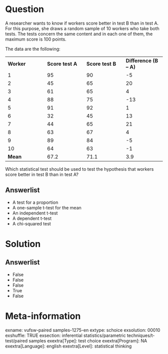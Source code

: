 Question
========
A researcher wants to know if workers score better in test B than in
test A. For this purpose, she draws a random sample of 10 workers who
take both tests. The tests concern the same content and in each one of
them, the maximum score is 100 points.  
  
The data are the following:  
  

<table class="tvcss_2 tvcss_3">
<colgroup>
<col style="width: 25%" />
<col style="width: 25%" />
<col style="width: 25%" />
<col style="width: 25%" />
</colgroup>
<tbody>
<tr class="odd">
<td class="tvcss_4"><strong>Worker</strong></td>
<td class="tvcss_5"><strong>Score test A</strong><br />
</td>
<td class="tvcss_6"><strong>Score test B</strong><br />
</td>
<td class="tvcss_7"><strong>Difference (B – A)</strong><br />
</td>
</tr>
<tr class="even">
<td class="tvcss_4">1<br />
</td>
<td class="tvcss_5 tvcss_8">95<br />
</td>
<td class="tvcss_6 tvcss_8">90<br />
</td>
<td class="tvcss_7 tvcss_8">-5<br />
</td>
</tr>
<tr class="odd">
<td class="tvcss_4">2<br />
</td>
<td class="tvcss_5 tvcss_8">45<br />
</td>
<td class="tvcss_6 tvcss_8">65<br />
</td>
<td class="tvcss_7 tvcss_8">20<br />
</td>
</tr>
<tr class="even">
<td class="tvcss_4">3<br />
</td>
<td class="tvcss_5 tvcss_8">61<br />
</td>
<td class="tvcss_6 tvcss_8">65<br />
</td>
<td class="tvcss_7 tvcss_8">4<br />
</td>
</tr>
<tr class="odd">
<td class="tvcss_4">4<br />
</td>
<td class="tvcss_5 tvcss_8">88<br />
</td>
<td class="tvcss_6 tvcss_8">75<br />
</td>
<td class="tvcss_7 tvcss_8">-13<br />
</td>
</tr>
<tr class="even">
<td class="tvcss_4">5<br />
</td>
<td class="tvcss_5 tvcss_8">91<br />
</td>
<td class="tvcss_6 tvcss_8">92<br />
</td>
<td class="tvcss_7 tvcss_8">1<br />
</td>
</tr>
<tr class="odd">
<td class="tvcss_4">6<br />
</td>
<td class="tvcss_5 tvcss_8">32<br />
</td>
<td class="tvcss_6 tvcss_8">45<br />
</td>
<td class="tvcss_7 tvcss_8">13<br />
</td>
</tr>
<tr class="even">
<td class="tvcss_4">7<br />
</td>
<td class="tvcss_5 tvcss_8">44<br />
</td>
<td class="tvcss_6 tvcss_8">65<br />
</td>
<td class="tvcss_7 tvcss_8">21<br />
</td>
</tr>
<tr class="odd">
<td class="tvcss_4">8<br />
</td>
<td class="tvcss_5 tvcss_8">63<br />
</td>
<td class="tvcss_6 tvcss_8">67<br />
</td>
<td class="tvcss_7 tvcss_8">4<br />
</td>
</tr>
<tr class="even">
<td class="tvcss_4">9<br />
</td>
<td class="tvcss_5 tvcss_8">89<br />
</td>
<td class="tvcss_6 tvcss_8">84<br />
</td>
<td class="tvcss_7 tvcss_8">-5<br />
</td>
</tr>
<tr class="odd">
<td class="tvcss_4">10<br />
</td>
<td class="tvcss_5 tvcss_8">64<br />
</td>
<td class="tvcss_6 tvcss_8">63<br />
</td>
<td class="tvcss_7 tvcss_8">-1<br />
</td>
</tr>
<tr class="even">
<td class="tvcss_4"><strong>Mean</strong></td>
<td class="tvcss_5 tvcss_9">67.2<br />
</td>
<td class="tvcss_6 tvcss_9">71.1<br />
</td>
<td class="tvcss_7 tvcss_9">3.9<br />
</td>
</tr>
</tbody>
</table>

  
Which statistical test should be used to test the hypothesis that
workers score better in test B than in test A?

Answerlist
----------
* A test for a proportion
* A one-sample t-test for the mean
* An independent t-test
* A dependent t-test
* A chi-squared test

Solution
========










Answerlist
----------
* False
* False
* False
* True
* False

Meta-information
================
exname: vufsw-paired samples-1275-en
extype: schoice
exsolution: 00010
exshuffle: TRUE
exsection: inferential statistics/parametric techniques/t-test/paired samples
exextra[Type]: test choice
exextra[Program]: NA
exextra[Language]: english
exextra[Level]: statistical thinking

